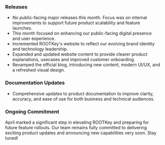 <Accordion title="April 2025" defaultOpen>

### Releases
- No public-facing major releases this month. Focus was on internal improvements to support future product scalability and feature launches.
- This month focused on enhancing our public-facing digital presence and user experience.
- Incremented ROOTKey's website to reflect our evolving brand identity and technology leadership.
- Expanded and updated website content to provide clearer product explanations, usecases and improved customer onboarding.
- Revamped the official blog, introducing new content, modern UI/UX, and a refreshed visual design.

### Documentation Updates
- Comprehensive updates to product documentation to improve clarity, accuracy, and ease of use for both business and technical audiences.

### Ongoing Commitment
April marked a significant step in elevating ROOTKey and preparing for future feature rollouts. Our team remains fully committed to delivering exciting product updates and announcing new capabilities very soon. Stay tuned!

</Accordion>
